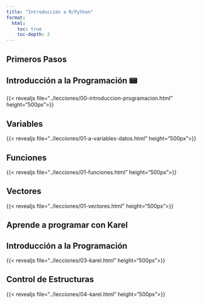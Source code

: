 ```yaml
---
title: "Introducción a R/Python"
format:
  html:
    toc: true
    toc-depth: 2
---
```



## Primeros Pasos

::: {.panel-tabset}

## Introducción a la Programación 📟

{{< revealjs file="../lecciones/00-introduccion-programacion.html" height="500px">}}

## Variables

{{< revealjs file="../lecciones/01-a-variables-datos.html" height="500px">}}

## Funciones

{{< revealjs file="../lecciones/01-funciones.html" height="500px">}}

## Vectores

{{< revealjs file="../lecciones/01-vectores.html" height="500px">}}


:::


## Aprende a programar con Karel

::: {.panel-tabset}

## Introducción a la Programación

{{< revealjs file="../lecciones/03-karel.html" height="500px">}}

## Control de Estructuras

{{< revealjs file="../lecciones/04-karel.html" height="500px">}}


:::